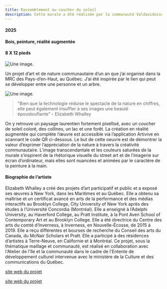 ```yaml
---
title: Rassemblement au coucher du soleil
description: Cette murale a été réalisée par la communauté Valdavidoise sous la direction artistique d'Elizabeth Whalley, artiste canadienne laurentienne. Cette oeuvre est inspirée par la beauté naturelle de Val-David et se situe à l’intersection des arts traditionnels et des médias expérimentaux.
---
```



#### 2025

#### Bois, peinture, réalité augmentée

#### 8 X 12 pieds

![Une image.](@assets/rassemblement-au-coucher-du-soleil/ar-landscape-expanded-640px.png)

Un projet d’art et de nature communautaire d’un an que j’ai organisé dans la MRC des Pays-d’en-Haut, au Québec. J’ai été inspirée par le lien qui peut se développer entre une personne et un arbre.

![Une image.](@assets/rassemblement-au-coucher-du-soleil/rassemblement-au-coucher-du-soleil-artist.png)

> "Bien que la technologie réduise le spectacle de la nature en chiffres, elle peut également insuffler à ses images une beauté époustouflante" - Elizabeth Whalley

On y retrouve un paysage laurentien fortement pixellisé, avec un coucher de soleil coloré, des collines, un lac et une forêt. La création en réalité augmentée qui complète l’œuvre est accessible via l’application Artivive en
scannant le code QR ci-dessous. Le but de cette oeuvre est de démontrer la valeur d’exprimer l’appréciation de la nature à travers la créativité communautaire.
L’image transcendantale et les couleurs saturées de la murale s’inspirent de la rhétorique visuelle du street art et de l’imagerie sur écran d’ordinateur, mais elles sont nuancées et animées par le caractère de la peinture à la main.

#### Biographie de l’artiste

Elizabeth Whalley a créé des projets d’art participatif et public et a exposé ses œuvres à New York, dans les Maritimes et au Québec. Elle a obtenu sa maîtrise et un certificat avancé en arts de la performance et des médias interactifs au Brooklyn College, City University of New York après des études à l’Université Concordia (Montréal).
Elle a enseigné à l’Adelphi University, au Haverford College, au Pratt Institute, à la Pont Aven School of Contemporary Art et au Brooklyn College. Elle a été directrice du Centre des arts du comté d’Inverness, à Inverness, en Nouvelle-Écosse, de 2015 à 2019. Elle a reçu différentes et bourses de recherche du Conseil des arts du Canada, du McNair Scholars et Pratt. Elle a participé à des résidences d’artistes à Terre-Neuve, en Californie et à Montréal.
Ce projet, sous la thématique maillage et communauté, est réalisé en collaboration avec l'Atelier de l'île et la communauté dans le cadre de l'Entente de développement culturel intervenue avec le ministère de la Culture et des communications du Québec.

[site web du projet](https://www.youtube.com/watch?v=clBuyK7lL4g)

<YouTube id="https://www.youtube.com/watch?v=clBuyK7lL4g" />

[site web du projet](https://www.valdavid.com/culture/)
